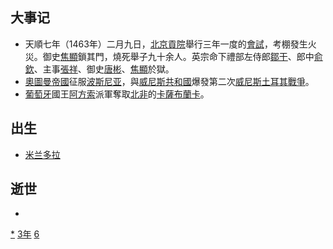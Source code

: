 {{yearTOC|1463|明'''[[天顺_(明英宗)|天顺]]七年'''；越南'''[[光順|光順]]四年'''；日本'''[[寬正|寬正]]四年'''}}

== 大事记 ==
*天順七年（1463年）二月九日，[[北京貢院|北京貢院]]舉行三年一度的[[會試|會試]]，考棚發生火災。御史[[焦顯|焦顯]]鎖其門，燒死舉子九十余人。英宗命下禮部左侍郎[[鄒干|鄒干]]、郎中[[俞欽|俞欽]]、主事[[張祥|張祥]]、御史[[唐彬|唐彬]]、[[焦顯|焦顯]]於獄。
*[[奧圖曼帝國|奧圖曼帝國]]征服[[波斯尼亚|波斯尼亚]]，與[[威尼斯共和國|威尼斯共和國]]爆發第二次[[威尼斯土耳其戰爭|威尼斯土耳其戰爭]]。
*[[葡萄牙|葡萄牙]]國王[[阿方索五世_(葡萄牙)|阿方索]]派軍奪取[[北非|北非]]的[[卡薩布蘭卡|卡薩布蘭卡]]。

== 出生 ==
* [[米兰多拉|米兰多拉]]

== 逝世 ==
{{Wikisource year mention}}
*

[[Category:1463年|*]]
[[Category:1460年代|3年]]
[[Category:15世纪各年|6]]